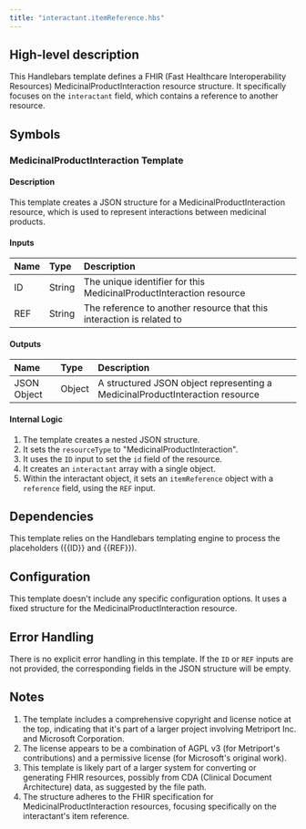 ```yaml
---
title: "interactant.itemReference.hbs"
---
```


## High-level description
This Handlebars template defines a FHIR (Fast Healthcare Interoperability Resources) MedicinalProductInteraction resource structure. It specifically focuses on the `interactant` field, which contains a reference to another resource.

## Symbols

### MedicinalProductInteraction Template
#### Description
This template creates a JSON structure for a MedicinalProductInteraction resource, which is used to represent interactions between medicinal products.

#### Inputs
| Name | Type | Description |
|:-----|:-----|:------------|
| ID   | String | The unique identifier for this MedicinalProductInteraction resource |
| REF  | String | The reference to another resource that this interaction is related to |

#### Outputs
| Name | Type | Description |
|:-----|:-----|:------------|
| JSON Object | Object | A structured JSON object representing a MedicinalProductInteraction resource |

#### Internal Logic
1. The template creates a nested JSON structure.
2. It sets the `resourceType` to "MedicinalProductInteraction".
3. It uses the `ID` input to set the `id` field of the resource.
4. It creates an `interactant` array with a single object.
5. Within the interactant object, it sets an `itemReference` object with a `reference` field, using the `REF` input.

## Dependencies
This template relies on the Handlebars templating engine to process the placeholders ({{ID}} and {{REF}}).

## Configuration
This template doesn't include any specific configuration options. It uses a fixed structure for the MedicinalProductInteraction resource.

## Error Handling
There is no explicit error handling in this template. If the `ID` or `REF` inputs are not provided, the corresponding fields in the JSON structure will be empty.

## Notes
1. The template includes a comprehensive copyright and license notice at the top, indicating that it's part of a larger project involving Metriport Inc. and Microsoft Corporation.
2. The license appears to be a combination of AGPL v3 (for Metriport's contributions) and a permissive license (for Microsoft's original work).
3. This template is likely part of a larger system for converting or generating FHIR resources, possibly from CDA (Clinical Document Architecture) data, as suggested by the file path.
4. The structure adheres to the FHIR specification for MedicinalProductInteraction resources, focusing specifically on the interactant's item reference.